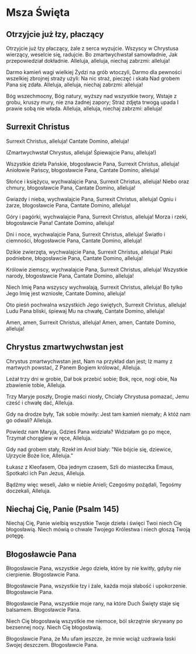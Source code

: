 
# Msza Święta

## Otrzyjcie już łzy, płaczący
<Lyrics>

Otrzyjcie już łzy płaczący,
żale z serca wyzujcie.
Wszyscy w Chrystusa wierzący,
weselcie się, radujcie.
Bo zmartwychwstał samowładnie,
Jak przepowiedział dokładnie.
Alleluja, alleluja, niechaj zabrzmi: alleluja!

Darmo kamień wagi wielkiej
Żydzi na grób wtoczyli,
Darmo dla pewności wszelkiej
zbrojnej straży użyli:
Na nic straż, pieczęć i skała
Nad grobem Pana się zdała.
Alleluja, alleluja, niechaj zabrzmi: alleluja!

Bóg wszechmocny, Bóg natury,
wyższy nad wszystkie twory,
Wstaje z grobu, kruszy mury,
nie zna żadnej zapory;
Straż zdjęta trwogą upada
I prawie sobą nie włada.
Alleluja, alleluja, niechaj zabrzmi: alleluja!

</Lyrics>

## Surrexit Christus
<Lyrics>

Surrexit Christus, alleluja!
Cantate Domino, alleluja!

(Zmartwychwstał Chrystus, alleluja!
Śpiewajcie Panu, alleluja!)

Wszystkie dzieła Pańskie, błogosławcie Pana,
Surrexit Christus, alleluja!
Aniołowie Pańscy, błogosławcie Pana,
Cantate Domino, alleluja!

Słońce i księżycu, wychwalajcie Pana,
Surrexit Christus, alleluja!
Niebo oraz chmury, błogosławcie Pana,
Cantate Domino, alleluja!

Gwiazdy i nieba, wychwalajcie Pana,
Surrexit Christus, alleluja!
Ogniu i żarze, błogosławcie Pana,
Cantate Domino, alleluja!

Góry i pagórki, wychwalajcie Pana,
Surrexit Christus, alleluja!
Morza i rzeki, błogosławcie Pana!
Cantate Domino, alleluja!

Dni i noce, wychwalajcie Pana,
Surrexit Christus, alleluja!
Światło i ciemności, błogosławcie Pana,
Cantate Domino, alleluja!

Dzikie zwierzęta, wychwalajcie Pana,
Surrexit Christus, alleluja!
Ptaki podniebne, błogosławcie Pana,
Cantate Domino, alleluja!

Królowie ziemscy, wychwalajcie Pana,
Surrexit Christus, alleluja!
Wszystkie narody, błogosławcie Pana,
Cantate Domino, alleluja!

Niech Imię Pana wszyscy wychwalają,
Surrexit Christus, alleluja!
Bo tylko Jego Imię jest wzniosłe,
Cantate Domino, alleluja!

Oto pieśń pochwalna
wszystkich Jego świętych,
Surrexit Christus, alleluja!
Ludu Pana bliski, śpiewaj Mu na chwałę,
Cantate Domino, alleluja!

Amen, amen,
Surrexit Christus, alleluja!
Amen, amen,
Cantate Domino, alleluja!

</Lyrics>

## Chrystus zmartwychwstan jest
<Lyrics>

Chrystus zmartwychwstan jest, 
Nam na przykład dan jest; 
Iż mamy z martwych powstać, 
Z Panem Bogiem królować, Alleluja.

Leżał trzy dni w grobie, 
Dał bok przebić sobie; 
Bok, ręce, nogi obie, 
Na zbawienie tobie, Alleluja.

Trzy Maryje poszły, 
Drogie maści niosły, 
Chciały Chrystusa pomazać, 
Jemu cześć i chwałę dać, Alleluja.

Gdy na drodze były, 
Tak sobie mówiły:
Jest tam kamień niemały; 
A któż nam go odwali? Alleluja.

Powiedz nam Maryja, 
Gdzieś Pana widziała? 
Widziałam go po męce, 
Trzymał chorągiew w ręce, Alleluja.

Gdy nad grobem stały, 
Rzekł im Anioł biały: 
”Nie bójcie się, dziewice,
Ujrzycie Boże lice, Alleluja.”

Łukasz z Kleofasem, 
Oba jednym czasem,
Szli do miasteczka Emaus, 
Spotkałci ich Pan Jezus, Alleluja.

Bądźmy więc weseli, 
Jako w niebie Anieli; 
Czegośmy pożądali, 
Tegośmy doczekali, Alleluja.

</Lyrics>

## Niechaj Cię, Panie (Psalm 145)
<Lyrics>

Niechaj Cię, Panie wielbią wszystkie Twoje dzieła
i święci Twoi niech Cię błogosławią.
Niech mówią o chwale Twojego Królestwa
i niech głoszą Twoją potęgę.

</Lyrics>

## Błogosławcie Pana
<Lyrics>

Błogosławcie Pana,
wszystkie Jego dzieła,
które by nie kwitły,
gdyby nie cierpienie.
Błogosławcie Pana.

Błogosławcie Pana,
wszystkie łzy i żale,
każda moja słabość
i upokorzenie.
Błogosławcie Pana.

Błogosławcie Pana,
wszystkie moje rany,
na które Duch Święty
staje się balsamem.
Błogosławcie Pana.

Niech Cię błogosławią
wszystkie me niemoce,
ból skrzętnie skrywany
po bezsennej nocy.
Niech Cię błogosławią.

Błogosławcie Pana,
że Mu ufam jeszcze,
że mnie wciąż uzdrawia
łaski Swojej deszczem.
Błogosławcie Pana.

</Lyrics>

